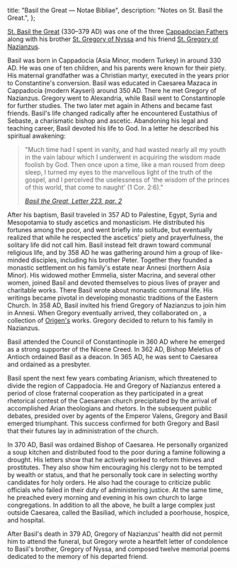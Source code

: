   title: "Basil the Great — Notae Bibliae",
  description: "Notes on St. Basil the Great.",
};

<Initial text="Basil the Great"/>

[St. Basil the Great](/glossary/names#basil) (330–379 AD) was one of the three [Cappadocian Fathers](/people/saints/cappadocian-fathers) along with his brother [St. Gregory of Nyssa](/people/saints/cappadocian-fathers/gregory-of-nyssa) and his friend [St. Gregory of Nazianzus](/people/saints/cappadocian-fathers/gregory-of-nazianzus).

Basil was born in Cappadocia (Asia Minor, modern Turkey) in around 330 AD. He was one of ten children, and his parents were known for their piety. His maternal grandfather was a Christian martyr, executed in the years prior to Constantine's conversion. Basil was educated in Caesarea Mazaca in Cappadocia (modern Kayseri) around 350 AD. There he met Gregory of Nazianzus. Gregory went to Alexandria, while Basil went to Constantinople for further studies. The two later met again in Athens and became fast friends. Basil's life changed radically after he encountered Eustathius of Sebaste, a charismatic bishop and ascetic. Abandoning his legal and teaching career, Basil devoted his life to God. In a letter he described his spiritual awakening:

> "Much time had I spent in vanity, and had wasted nearly all my youth in the vain labour which I underwent in acquiring the wisdom made foolish by God. Then once upon a time, like a man roused from deep sleep, I turned my eyes to the marvellous light of the truth of the gospel, and I perceived the uselessness of 'the wisdom of the princes of this world, that come to naught' (1 Cor. 2:6)."
>
> <cite>[Basil the Great, *Letter 223*, par. 2](https://www.newadvent.org/fathers/3202223.htm)</cite>

After his baptism, Basil traveled in 357 AD to Palestine, Egypt, Syria and Mesopotamia to study ascetics and monasticism. He distributed his fortunes among the poor, and went briefly into solitude, but eventually realized that while he respected the ascetics' piety and prayerfulness, the solitary life did not call him. Basil instead felt drawn toward communal religious life, and by 358 AD he was gathering around him a group of like-minded disciples, including his brother Peter. Together they founded a monastic settlement on his family's estate near Annesi (northern Asia Minor). His widowed mother Emmelia, sister Macrina, and several other women, joined Basil and devoted themselves to pious lives of prayer and charitable works. There Basil wrote about monastic communal life. His writings became pivotal in developing monastic traditions of the Eastern Church. In 358 AD, Basil invited his friend Gregory of Nazianzus to join him in Annesi. When Gregory eventually arrived, they collaborated on *<Definition lang="greek" anchor="philokalia" text="Origen's Philocalia" />*, a collection of [Origen's](/people/scholars/origen) works. Gregory decided to return to his family in Nazianzus.

Basil attended the Council of Constantinople in 360 AD where he emerged as a strong supporter of the Nicene Creed. In 362 AD, Bishop Meletius of Antioch ordained Basil as a deacon. In 365 AD, he was sent to Caesarea and ordained as a presbyter.

Basil spent the next few years combating Arianism, which threatened to divide the region of Cappadocia. He and Gregory of Nazianzus entered a period of close fraternal cooperation as they participated in a great rhetorical contest of the Caesarean church precipitated by the arrival of accomplished Arian theologians and rhetors. In the subsequent public debates, presided over by agents of the Emperor Valens, Gregory and Basil emerged triumphant. This success confirmed for both Gregory and Basil that their futures lay in administration of the church.

In 370 AD, Basil was ordained Bishop of Caesarea. He personally organized a soup kitchen and distributed food to the poor during a famine following a drought. His letters show that he actively worked to reform thieves and prostitutes. They also show him encouraging his clergy not to be tempted by wealth or status, and that he personally took care in selecting worthy candidates for holy orders. He also had the courage to criticize public officials who failed in their duty of administering justice. At the same time, he preached every morning and evening in his own church to large congregations. In addition to all the above, he built a large complex just outside Caesarea, called the Basiliad, which included a poorhouse, hospice, and hospital.

After Basil's death in 379 AD, Gregory of Nazianzus' health did not permit him to attend the funeral, but Gregory wrote a heartfelt letter of condolence to Basil's brother, Gregory of Nyssa, and composed twelve memorial poems dedicated to the memory of his departed friend.
